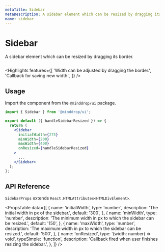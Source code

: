 ```yaml
---
metaTitle: Sidebar
metaDescription: A sidebar element which can be resized by dragging its border.
name: sidebar
---
```


# Sidebar

<Description>
  A sidebar element which can be resized by dragging its border.
</Description>

<HeroContainer>
  <SidebarDemo />
</HeroContainer>

```jsx hero template=SidebarDemo

```

<Highlights
  features={[
    'Width can be adjusted by dragging the border.',
    'Callback for saving new width.',
  ]}
/>

## Usage

Import the component from the `@minddrop/ui` package.

```jsx
import { Sidebar } from '@minddrop/ui';

export default ({ handleSidebarResized }) => {
  return (
    <Sidebar
      initialWidth={275}
      minWidth={200}
      maxWidth={400}
      onResized={handleSidebarResized}
    >
      ...
    </Sidebar>
  );
};
```

## API Reference

`SidebarProps` extends `React.HTMLAttributes<HTMLDivElement>`.

<PropsTable
  data={[
    {
      name: 'initialWidth',
      type: 'number',
      description: 'The initial width in px of the sidebar.',
      default: '300',
    },
    {
      name: 'minWidth',
      type: 'number',
      description:
        'The minimum width in px to which the sidebar can be resized.',
      default: '150',
    },
    {
      name: 'maxWidth',
      type: 'number',
      description:
        'The maximum width in px to which the sidebar can be resized.',
      default: '500',
    },
    {
      name: 'onResized',
      type: '(width: number) => void',
      typeSimple: 'function',
      description:
        'Callback fired when user finishes resizing the sidebar.',
    },
  ]}
/>
